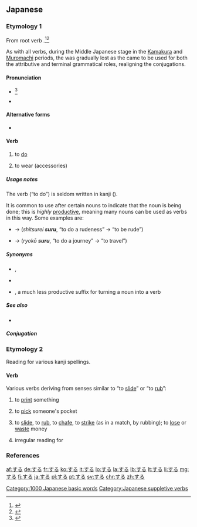 ==Japanese==

===Etymology 1===
From {{etyl|ojp|ja}} root verb {{term|lang=ja|す|tr=su||to do}}.<ref name="KDJ">{{R:Kokugo Dai Jiten}}</ref><ref name="DJR">{{R:Daijirin}}</ref>

As with all verbs, during the Middle Japanese stage in the [[w:Kamakura period|Kamakura]] and [[w:Muromachi period|Muromachi]] periods, the {{term|lang=ja|終止形|tr=shūshikei||terminal or sentence-ending form}} was gradually lost as the {{term|lang=ja|連体形|tr=rentaikei||attributive form}} came to be used for both the attributive and terminal grammatical roles, realigning the conjugations.

====Pronunciation====
* {{ja-accent-common|h|す|る}}<ref name="NHK">{{R:NHK Hatsuon}}</ref>
* {{IPA|lang=ja|[sɯᵝɾ̠ɯᵝ]}}

====Alternative forms====
* {{ja-l|為る}} {{qualifier|rare}}

====Verb====
{{ja-verb|type=3}}

# to [[do]]
#: {{ja-usex|何を'''して'''いますか。|なに を '''して''' います か。|What are you '''doing'''?}}
# to wear (accessories)
#: {{ja-usex|ネクタイを'''する'''。|ネクタイ を '''する'''。|I '''wear''' a necktie.}}

=====Usage notes=====
The verb {{lang|ja|する}} (“to do”) is seldom written in kanji ({{ja-l|為る}}).

It is common to use {{lang|ja|する}} after certain nouns to indicate that the noun is being done; this is ''highly'' [[productive]], meaning many nouns can be used as verbs in this way.  Some examples are:
* {{term|lang=ja|失礼|tr=shitsurei||rudeness}} → {{lang|ja|失礼'''する'''}} (''shitsurei '''suru''''', “to do a rudeness” → “to be rude”)
* {{term|lang=ja|旅行|tr=ryokō||journey}} → {{lang|ja|旅行'''する'''}} (''ryokō '''suru''''', “to do a journey” → “to travel”)

=====Synonyms=====
* {{sense|to do}} {{ja-l|成す}}, {{ja-l|為す|なす|nasu}} {{qualifier|somewhat archaic, usage is more limited}}
* {{sense|to do}} {{ja-l|行う|おこなう|okonau}} {{gloss|to carry out}}
* {{sense|used to make a verb}} {{term|る|〜る|tr=-ru|lang=ja}}, a much less productive suffix for turning a noun into a verb

=====See also=====
* {{ja-l|す||su}}

=====Conjugation=====
{{ja-verbconj-auto|lemma=|kana=
|imperfective=し
|continuative=し
|terminal=する
|attributive=する
|hypothetical=すれ
|imperative=せよ|imp1_note=¹
|imperative2=しろ|imp2_note=²
|passive=させる
|causative=させる<br>さす
|potential=できる
|volitional=しよう
|negative=しない
|negative_continuative=せず
|formal=します
|perfective=した
|conjunctive=して
|hypothetical_conditional=すれば
|notes=<small>¹ Written imperative
² Spoken imperative</small>
}}

===Etymology 2===
Reading for various kanji spellings.

====Verb====
{{ja-verb}}

Various verbs deriving from senses similar to “to [[slide]]” or “to [[rub]]”:
# {{ja-def|刷る|摺る}} to [[print]] something {{qualifier|from the way the paper would be placed on the printing block and '''rubbed'''}}
# {{ja-def|掏る}} to [[pick]] someone's pocket {{qualifier|possibly from the way a pickpocket must '''slide''' along unnoticed;<ref name="KDJ"/> compare English {{term|lang=en|slick}}}}
# {{ja-def|擦る|摩る|磨る|擂る}} to [[slide]], to [[rub]], to [[chafe]], to [[strike]] (as in a match, by rubbing); to [[lose]] or [[waste]] money
# {{ja-def|剃る}} irregular reading for {{term|lang=ja|剃る|tr=soru||to shave}}

===References===
<references/>

[[Category:1000 Japanese basic words]]
[[Category:Japanese suppletive verbs]]

[[af:する]]
[[de:する]]
[[fr:する]]
[[ko:する]]
[[it:する]]
[[lo:する]]
[[la:する]]
[[lb:する]]
[[lt:する]]
[[li:する]]
[[mg:する]]
[[fj:する]]
[[ja:する]]
[[pl:する]]
[[pt:する]]
[[sv:する]]
[[chr:する]]
[[zh:する]]